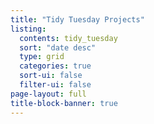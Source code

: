 ---
title: "Tidy Tuesday Projects"
listing:
  contents: tidy_tuesday
  sort: "date desc"
  type: grid
  categories: true
  sort-ui: false
  filter-ui: false
page-layout: full
title-block-banner: true
---

